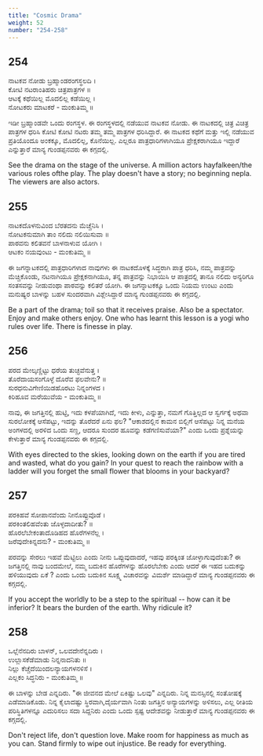```yaml
---
title: "Cosmic Drama"
weight: 52
number: "254-258"
---
```


## 254

ನಾಟಕವ ನೋಡು ಬ್ರಹ್ಮಾಂಡರಂಗಸ್ಥಲದಿ ।  
ಕೋಟಿ ನಟರಾಂತಿಹರು ಚಿತ್ರಪಾತ್ರಗಳ ॥  
ಆಟಕ್ಕೆ ಕಥೆಯಿಲ್ಲ ಮೊದಲಿಲ್ಲ ಕಡೆಯಿಲ್ಲ ।  
ನೋಟಕರು ಮಾಟಕರೆ - ಮಂಕುತಿಮ್ಮ ॥

ಇಡೀ ಬ್ರಹ್ಮಾಂಡವೇ ಒಂದು ರಂಗಸ್ಥಳ. ಈ ರಂಗಸ್ಥಳದಲ್ಲಿ ನಡೆಯುವ ನಾಟಕವ ನೋಡು. ಈ ನಾಟಕದಲ್ಲಿ ಚಿತ್ರ ವಿಚಿತ್ರ ಪಾತ್ರಗಳ ಧರಿಸಿ ಕೋಟಿ ಕೋಟಿ ನಟರು ತಮ್ಮ ತಮ್ಮ ಪಾತ್ರಗಳ ಧರಿಸಿದ್ದಾರೆ. ಈ ನಾಟಕದ ಕಥೆಗೆ ಮತ್ತು ಇಲ್ಲಿ ನಡೆಯುವ ಪ್ರತಿಯೊಂದೂ ಅಂಕಕ್ಕೂ, ಮೊದಲಿಲ್ಲ, ಕೊನೆಯಿಲ್ಲ. ಎಲ್ಲರೂ ಪಾತ್ರಧಾರಿಗಳಾಗಿಯೂ ಪ್ರೇಕ್ಷಕರಾಗಿಯೂ ಇದ್ದಾರೆ ಎನ್ನುತ್ತಾರೆ ಮಾನ್ಯ ಗುಂಡಪ್ಪನವರು ಈ ಕಗ್ಗದಲ್ಲಿ.

See the drama on the stage of the universe. A million actors hayfalkeen/the various roles ofthe play. The play doesn't have a story; no beginning nepla. The viewers are also actors.

## 255

ನಾಟಕದೊಳನುವಿಂದ ಬೆರತದನು ಮೆಚ್ಚೆನಿಸಿ ।  
ನೋಟಕನುಮಾಗಿ ತಾಂ ನಲಿದು ನಲಿಯಿಸುವಾ ॥  
ಪಾಠವನು ಕಲಿತವನೆ ಬಾಳನಾಳುವ ಯೋಗಿ ।  
ಆಟಕಂ ನಯವುಂಟು - ಮಂಕುತಿಮ್ಮ ॥

ಈ ಜಗನ್ನಾಟಕದಲ್ಲಿ ಪಾತ್ರಧಾರಿಗಳಾದ ನಾವುಗಳು ಈ ನಾಟಕದೊಳಕ್ಕೆ ಸಿದ್ಧರಾಗಿ ಪಾತ್ರ ಧರಿಸಿ, ನಮ್ಮ ಪಾತ್ರವನ್ನು ಮೆಚ್ಚಿಕೊಂಡು, ನಟನಾಗಿಯೂ ಪ್ರೇಕ್ಷಕನಾಗಿಯೂ, ತನ್ನ ಪಾತ್ರವನ್ನು ನಿಭಾಯಿಸಿ ಆ ಪಾತ್ರದಲ್ಲಿ ತಾನೂ ನಲಿದು ಅನ್ಯರಿಗೂ ಸಂತಸವನ್ನು ನೀಡುವಂಥಾ ಪಾಠವನ್ನು ಕಲಿತರೆ ಯೋಗಿ. ಈ ಜಗನ್ನಾಟಕಕ್ಕೂ ಒಂದು ನಿಯಮ ಉಂಟು ಎಂದು ಮನುಷ್ಯರ ಬಾಳನ್ನು ಬಹಳ ಸುಂದರವಾಗಿ ವಿಶ್ಲೇಸಿದ್ದಾರೆ ಮಾನ್ಯ ಗುಂಡಪ್ಪನವರು ಈ ಕಗ್ಗದಲ್ಲಿ.

Be a part of the drama; toil so that it receives praise. Also be a spectator. Enjoy and make others enjoy. One who has learnt this lesson is a yogi who rules over life. There is finesse in play.

## 256

ಪರದ ಮೇಲ್ಕಣ್ಣಿಟ್ಟು ಧರೆಯ ತುಚ್ಛವೆನುತ್ತ ।  
ತೊರೆದಾಯಸಂಗೊಳ್ಳೆ ದೊರೆವ ಫಲವೇನು? ॥  
ಸುರಧನುವಿಗೇಣಿಯಿಡಹೊರಟು ನಿನ್ನಂಗಳದ ।  
ಕಿರಿಹೂವ ಮರೆಯುವೆಯ - ಮಂಕುತಿಮ್ಮ ॥

ನಾವು, ಈ ಜಗತ್ತಿನಲ್ಲಿ ಹುಟ್ಟಿ, ಇದು ಕಳಪೆಯಾಗಿದೆ, ಇದು ಕೀಳು, ಎನ್ನುತ್ತಾ, ನಮಗೆ ಗೊತ್ತಿಲ್ಲದ ಆ ಸ್ವರ್ಗಕ್ಕೆ ಅಥವಾ ಸುರಲೋಕಕ್ಕೆ ಆಸೆಪಟ್ಟು, ಇದನ್ನು ತೊರೆದರೆ ಏನು ಫಲ? "ಆಕಾಶದಲ್ಲಿನ ಕಾಮನ ಬಿಲ್ಲಿಗೆ ಆಸೆಪಟ್ಟು ನಿನ್ನ ಮನೆಯ ಅಂಗಳದಲ್ಲಿ ಅರಳಿದ ಒಂದು ಸಣ್ಣ, ಆದರೂ ಸುಂದರ ಹೂವನ್ನು ಕಡೆಗಣಿಸುವೆಯಾ?" ಎಂದು ಒಂದು ಪ್ರಶ್ನೆಯನ್ನು ಕೇಳುತ್ತಾರೆ ಮಾನ್ಯ ಗುಂಡಪ್ಪನವರು ಈ ಕಗ್ಗದಲ್ಲಿ.

With eyes directed to the skies, looking down on the earth if you are tired and wasted, what do you gain? In your quest to reach the rainbow with a ladder will you forget the small flower that blooms in your backyard?

## 257

ಪರಕಿಹವೆ ಸೋಪಾನವೆಂದು ನೀನೊಪ್ಪುವೊಡೆ ।  
ಪರಕಿಂತಲಿಹವೆಂತು ಜೊಳ್ಳದಾದೀತು? ॥  
ಹೊರಲೆಬೇಕಂತಾದೊಡಿಹದ ಹೊರೆಗಳನೆಲ್ಲ ।  
ಜರೆವುದೇಕಿನ್ನದನು? - ಮಂಕುತಿಮ್ಮ ॥

ಪರವನ್ನು ಸೇರಲು ಇಹವೆ ಮೆಟ್ಟಿಲು ಎಂದು ನೀನು ಒಪ್ಪುವುದಾದರೆ, ಇಹವು ಪರಕ್ಕಿಂತ ಜೋಳ್ಳಾಗುವುದೆಂತು? ಈ ಜಗತ್ತಿನಲ್ಲಿ ನಾವು ಬಂದಮೇಲೆ, ನಮ್ಮ ಬದುಕಿನ ಹೊರೆಗಳನ್ನು ಹೊರಲೆಬೇಕು ಎಂದು ಆದರೆ ಈ ಇಹದ ಬದುಕನ್ನು ಹಳಿಯುವುದು ಏಕೆ ? ಎಂದು ಒಂದು ಬದುಕಿನ ಸೂಕ್ಷ್ಮ ವಿಚಾರವನ್ನು ವಿಮರ್ಶೆ ಮಾಡಿದ್ದಾರೆ ಮಾನ್ಯ ಗುಂಡಪ್ಪನವರು ಈ ಕಗ್ಗದಲ್ಲಿ.

If you accept the worldly to be a step to the spiritual -- how can it be inferior? It bears the burden of the earth. Why ridicule it?

## 258

ಒಲ್ಲೆನೆನದಿರು ಬಾಳನ್, ಒಲವದೇನೆನ್ನದಿರು ।  
ಉಲ್ಲಾಸಕೆಡೆಮಾಡು ನಿನ್ನನಾದನಿತು ॥  
ನಿಲ್ಲು ಕೆಚ್ಚೆದೆಯಿಂದಲನ್ಯಾಯಗಳನಳಿಸೆ ।  
ಎಲ್ಲಕಂ ಸಿದ್ಧನಿರು - ಮಂಕುತಿಮ್ಮ ॥

ಈ ಬಾಳನ್ನು ಬೇಡ ಎನ್ನದಿರು. "ಈ ಜೀವನದ ಮೇಲೆ ಏಕಿಷ್ಟು ಒಲವು" ಎನ್ನದಿರು. ನಿನ್ನ ಮನಸ್ಸಿನಲ್ಲಿ ಸಂತೋಷಕ್ಕೆ ಎಡೆಮಾಡಿಕೊಡು. ನಿನ್ನ ಕೈಲಾದಷ್ಟು ಸ್ಥಿರವಾಗಿ,ದೈರ್ಯವಾಗಿ ನಿಂತು ಜಗತ್ತಿನ ಅನ್ಯಾಯಗಳನ್ನು ಅಳಿಸಲು, ಎಲ್ಲ ರೀತಿಯ ಪರಿಸ್ಥಿತಿಗಳನ್ನೂ ಎದುರಿಸಲು ಸದಾ ಸಿದ್ದನಿರು ಎಂದು ಒಂದು ಸ್ಪಷ್ಟ ಆದೇಶವನ್ನು ನೀಡುತ್ತಾರೆ ಮಾನ್ಯ ಗುಂಡಪ್ಪನವರು ಈ ಕಗ್ಗದಲ್ಲಿ.

Don't reject life, don't question love. Make room for happiness as much as you can. Stand firmly to wipe out injustice. Be ready for everything.
